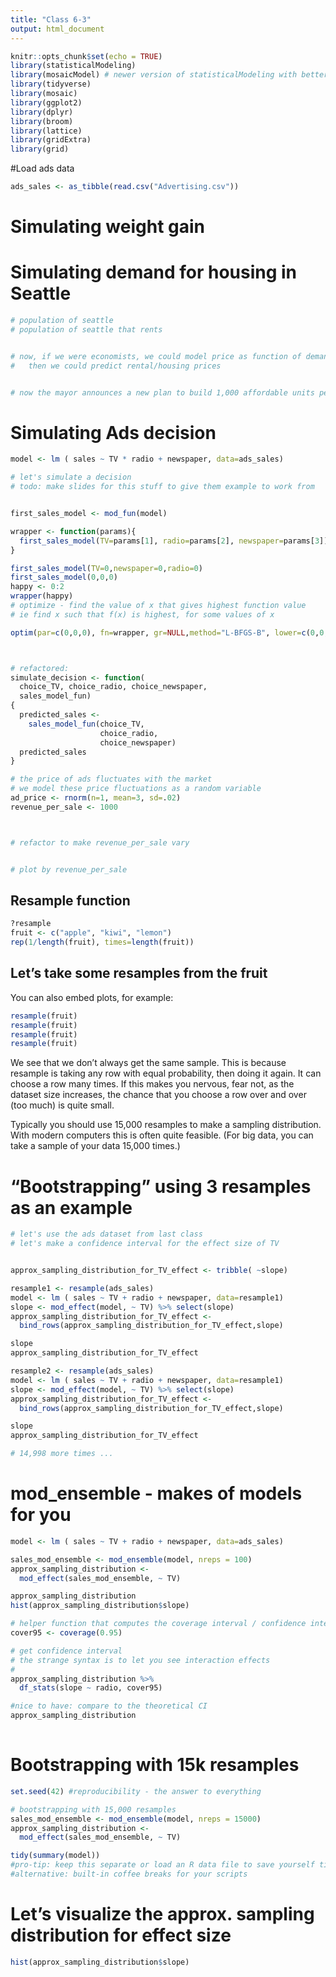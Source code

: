```yaml
---
title: "Class 6-3"
output: html_document
---
```


```r
knitr::opts_chunk$set(echo = TRUE)
library(statisticalModeling)
library(mosaicModel) # newer version of statisticalModeling with better functions
library(tidyverse)
library(mosaic)
library(ggplot2)
library(dplyr)
library(broom)
library(lattice)
library(gridExtra)
library(grid)
```

#Load ads data

```r
ads_sales <- as_tibble(read.csv("Advertising.csv"))

```
# Simulating weight gain


# Simulating demand for housing in Seattle

```r
# population of seattle
# population of seattle that rents


# now, if we were economists, we could model price as function of demand
#   then we could predict rental/housing prices


# now the mayor announces a new plan to build 1,000 affordable units per month


```

# Simulating Ads decision


```r
model <- lm ( sales ~ TV * radio + newspaper, data=ads_sales)

# let's simulate a decision
# todo: make slides for this stuff to give them example to work from


first_sales_model <- mod_fun(model)

wrapper <- function(params){
  first_sales_model(TV=params[1], radio=params[2], newspaper=params[3])
}

first_sales_model(TV=0,newspaper=0,radio=0)
first_sales_model(0,0,0)
happy <- 0:2
wrapper(happy)
# optimize - find the value of x that gives highest function value
# ie find x such that f(x) is highest, for some values of x

optim(par=c(0,0,0), fn=wrapper, gr=NULL,method="L-BFGS-B", lower=c(0,0,0), upper=c(200,200,200))



# refactored:
simulate_decision <- function(
  choice_TV, choice_radio, choice_newspaper, 
  sales_model_fun)
{
  predicted_sales <- 
    sales_model_fun(choice_TV, 
                    choice_radio, 
                    choice_newspaper)
  predicted_sales
}

# the price of ads fluctuates with the market
# we model these price fluctuations as a random variable
ad_price <- rnorm(n=1, mean=3, sd=.02)
revenue_per_sale <- 1000



# refactor to make revenue_per_sale vary


# plot by revenue_per_sale


```


## Resample function

```r
?resample
fruit <- c("apple", "kiwi", "lemon")
rep(1/length(fruit), times=length(fruit))
```

## Let's take some resamples from the fruit

You can also embed plots, for example:

```r
resample(fruit)
resample(fruit)
resample(fruit)
resample(fruit)

```
We see that we don't always get the same sample. This is because resample is taking any row with equal probability, then doing it again. It can choose a row many times. If this makes you nervous, fear not, as the dataset size increases, the chance that you choose a row over and over (too much) is quite small.

Typically you should use 15,000 resamples to make a sampling distribution. With modern computers this is often quite feasible. (For big data, you can take a sample of your data 15,000 times.)

# "Bootstrapping" using 3 resamples as an example

```r
# let's use the ads dataset from last class
# let's make a confidence interval for the effect size of TV


approx_sampling_distribution_for_TV_effect <- tribble( ~slope)

resample1 <- resample(ads_sales)
model <- lm ( sales ~ TV + radio + newspaper, data=resample1)
slope <- mod_effect(model, ~ TV) %>% select(slope)
approx_sampling_distribution_for_TV_effect <- 
  bind_rows(approx_sampling_distribution_for_TV_effect,slope)

slope
approx_sampling_distribution_for_TV_effect

resample2 <- resample(ads_sales)
model <- lm ( sales ~ TV + radio + newspaper, data=resample1)
slope <- mod_effect(model, ~ TV) %>% select(slope)
approx_sampling_distribution_for_TV_effect <- 
  bind_rows(approx_sampling_distribution_for_TV_effect,slope)

slope
approx_sampling_distribution_for_TV_effect

# 14,998 more times ...
```
# mod_ensemble - makes <nreps> of models for you

```r
model <- lm ( sales ~ TV + radio + newspaper, data=ads_sales)

sales_mod_ensemble <- mod_ensemble(model, nreps = 100) 
approx_sampling_distribution <- 
  mod_effect(sales_mod_ensemble, ~ TV)

approx_sampling_distribution
hist(approx_sampling_distribution$slope)

# helper function that computes the coverage interval / confidence interval at the desired level
cover95 <- coverage(0.95)

# get confidence interval
# the strange syntax is to let you see interaction effects
#
approx_sampling_distribution %>%
  df_stats(slope ~ radio, cover95)

#nice to have: compare to the theoretical CI
approx_sampling_distribution
 

```


# Bootstrapping with 15k resamples

```r
set.seed(42) #reproducibility - the answer to everything

# bootstrapping with 15,000 resamples
sales_mod_ensemble <- mod_ensemble(model, nreps = 15000) 
approx_sampling_distribution <- 
  mod_effect(sales_mod_ensemble, ~ TV)

tidy(summary(model))
#pro-tip: keep this separate or load an R data file to save yourself time
#alternative: built-in coffee breaks for your scripts

```
# Let's visualize the approx. sampling distribution for effect size

```r
hist(approx_sampling_distribution$slope)
```